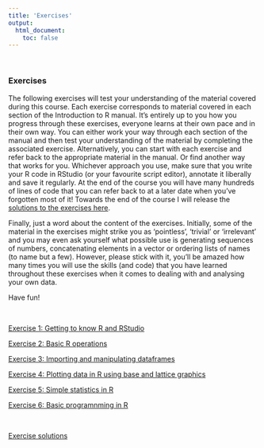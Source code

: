```yaml
---
title: 'Exercises'
output: 
  html_document:
    toc: false
---
```

<br>

### Exercises

The following exercises will test your understanding of the material covered during this course. Each exercise corresponds to material covered in each section of the Introduction to R manual. It’s entirely up to you how you progress through these exercises, everyone learns at their own pace and in their own way. You can either work your way through each section of the manual and then test your understanding of the material by completing the associated exercise. Alternatively, you can start with each exercise and refer back to the appropriate material in the manual. Or find another way that works for you. Whichever approach you use, make sure that you write your R code in RStudio (or your favourite script editor), annotate it liberally and save it regularly. At the end of the course you will have many hundreds of lines of code that you can refer back to at a later date when you’ve forgotten most of it! Towards the end of the course I will release the [solutions to the exercises here](exercise_solutions.html). 

Finally, just a word about the content of the exercises. Initially, some of the material in the exercises might strike you as ‘pointless’, ‘trivial’ or ‘irrelevant’ and you may even ask yourself what possible use is generating sequences of numbers, concatenating elements in a vector or ordering lists of names (to name but a few).  However, please stick with it, you’ll be amazed how many times you will use the skills (and code) that you have learned throughout these exercises when it comes to dealing with and analysing your own data. 

Have fun!

<br>

[Exercise 1: Getting to know R and RStudio](exercise_1.html)

[Exercise 2: Basic R operations](exercise_2.html)

[Exercise 3: Importing and manipulating dataframes](exercise_3.html)

[Exercise 4: Plotting data in R using base and lattice graphics](exercise_4.html)

[Exercise 5: Simple statistics in R](exercise_5.html)

[Exercise 6: Basic programnming in R](exercise_6.html)

<br>

[Exercise solutions](exercise_solutions.html)
